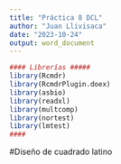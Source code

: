 ```yaml
---
title: "Práctica 8 DCL"
author: "Juan Llivisaca"
date: "2023-10-24"
output: word_document
---
```


```r
#### Librerías #####
library(Rcmdr)
library(RcmdrPlugin.doex)
library(asbio)
library(readxl)
library(multcomp)
library(nortest)
library(lmtest)
####
```

#Diseño de cuadrado latino

```r

```

